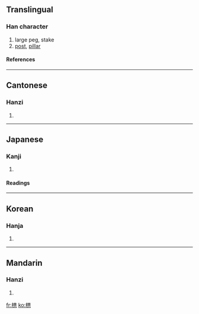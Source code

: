 ==Translingual==
===Han character===
{{Han char|rn=75|rad=木|as=06|sn=10|four=4498<sub>1</sub>|canj=木廿金 (DTC)}}
# large peg, stake
# [[post]], [[pillar]]
====References====
{{Han ref|kx=0523.200|dkj=14732|dj=0911.170|hdz=21195.030|uh=6831|ud=26673|bh=D1E2|bd=53730}}

----
==Cantonese==
===Hanzi===
{{yue-hanzi|jyut=|y=gung2}}
# {{defn|Cantonese}}

----
==Japanese==
===Kanji===
{{ja-kanji|grade=|rs=木06}}
# {{defn|Japanese}} 
====Readings====
{{ja-readings|on=[[きょう]] (kyō), [[く]] (ku)|kun=[[くい]] (kui)}}

----
==Korean==
===Hanja===
{{ko-hanja|hangeul=공|eumhun=|rv=gong|mr=kong|y=kong}}
# {{defn|Korean}}

----
==Mandarin==
===Hanzi===
{{cmn-hanzi|pin=[[gǒng]] (gong3)|wg=kung<sup>3</sup>}}
# {{defn|Mandarin}}

[[fr:栱]]
[[ko:栱]]